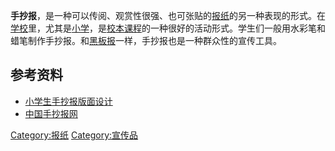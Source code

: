{{Expand|time=2018-03-31T04:01:19+00:00}}
'''手抄报'''，是一种可以传阅、观赏性很强、也可张贴的[[报纸|报纸]]的另一种表现的形式。在[[学校|学校]]里，尤其是[[小学|小学]]，是[[校本课程|校本课程]]的一种很好的活动形式。学生们一般用水彩笔和蜡笔制作手抄报。和[[黑板报|黑板报]]一样，手抄报也是一种群众性的宣传工具。

== 参考资料 ==
*[http://www.xiaobao8.com 小学生手抄报版面设计] {{Wayback|url=http://www.xiaobao8.com/ |date=20200512002955 }}
*[http://www.zjjsepc.com 中国手抄报网] {{Wayback|url=http://www.zjjsepc.com/ |date=20200513112759 }}
{{小作品}}
[[Category:报纸|Category:报纸]]
[[Category:宣传品|Category:宣传品]]
